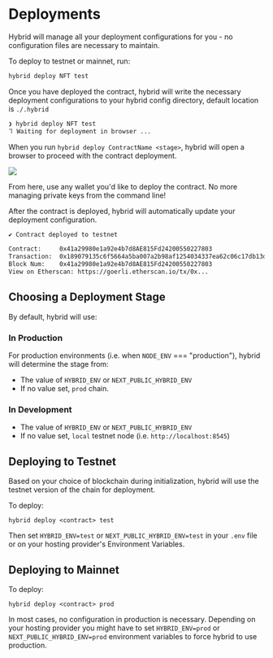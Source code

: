 # Deployments

Hybrid will manage all your deployment configurations for you - no configuration files are necessary to maintain.

To deploy to testnet or mainnet, run:

```sh
hybrid deploy NFT test
```

Once you have deployed the contract, hybrid will write the necessary deployment configurations to your hybrid config directory, default location is `./.hybrid`

```sh
❯ hybrid deploy NFT test
⠹ Waiting for deployment in browser ...
```

When you run `hybrid deploy ContractName <stage>`, hybrid will open a browser to proceed with the contract deployment.

<img src="/deployment/ready.png" className="h-96 mx-auto" />

From here, use any wallet you'd like to deploy the contract. No more managing private keys from the command line!

After the contract is deployed, hybrid will automatically update your deployment configuration.

```sh
✔ Contract deployed to testnet

Contract:     0x41a29980e1a92e4b7d8AE815Fd24200550227803
Transaction:  0x189079135c6f5664a5ba007a2b98af1254034337ea62c06c17db13d55a4b5073
Block Num:    0x41a29980e1a92e4b7d8AE815Fd24200550227803
View on Etherscan: https://goerli.etherscan.io/tx/0x...
```

## Choosing a Deployment Stage

By default, hybrid will use:

### In Production

For production environments (i.e. when `NODE_ENV` === "production"), hybrid will determine the stage from:

- The value of `HYBRID_ENV` or `NEXT_PUBLIC_HYBRID_ENV`
- If no value set, `prod` chain.

### In Development

- The value of `HYBRID_ENV` or `NEXT_PUBLIC_HYBRID_ENV`
- If no value set, `local` testnet node (i.e. `http://localhost:8545`)

## Deploying to Testnet

Based on your choice of blockchain during initialization, hybrid will use the testnet version of the chain for deployment.

To deploy:

```
hybrid deploy <contract> test
```

Then set `HYBRID_ENV=test` or `NEXT_PUBLIC_HYBRID_ENV=test` in your `.env` file or on your hosting provider's Environment Variables.

## Deploying to Mainnet

To deploy:

```
hybrid deploy <contract> prod
```

In most cases, no configuration in production is necessary. Depending on your hosting provider you might have to set `HYBRID_ENV=prod` or `NEXT_PUBLIC_HYBRID_ENV=prod` environment variables to force hybrid to use production.
